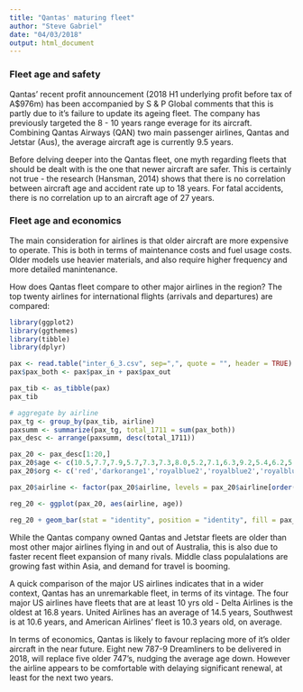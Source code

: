 ```yaml
---
title: "Qantas' maturing fleet"
author: "Steve Gabriel"
date: "04/03/2018"
output: html_document
---
```


### Fleet age and safety
Qantas’ recent profit announcement (2018 H1 underlying profit before tax of A$976m) has been accompanied by S & P Global comments that this is partly due to it's failure to update its ageing fleet. The company has previously targeted the 8 - 10 years range everage for its aircraft. Combining Qantas Airways (QAN) two main passenger airlines, Qantas and Jetstar (Aus), the average aircraft age is currently 9.5 years.

Before delving deeper into the Qantas fleet, one myth regarding fleets that should be dealt with is the one that newer aircraft are safer. This is certainly not true - the research (Hansman, 2014) shows that there is no correlation between aircraft age and accident rate up to 18 years. For fatal accidents, there is no correlation up to an aircraft age of 27 years.

### Fleet age and economics
The main consideration for airlines is that older aircraft are more expensive to operate. This is both in terms of maintenance costs and fuel usage costs. Older models use heavier materials, and also require higher frequency and more detailed manintenance.

How does Qantas fleet compare to other major airlines in the region? The top twenty airlines for international flights (arrivals and departures) are compared:

```r
library(ggplot2)
library(ggthemes)
library(tibble)
library(dplyr)

pax <- read.table("inter_6_3.csv", sep=",", quote = "", header = TRUE)
pax$pax_both <- pax$pax_in + pax$pax_out

pax_tib <- as_tibble(pax)
pax_tib

# aggregate by airline
pax_tg <- group_by(pax_tib, airline)
paxsumm <- summarize(pax_tg, total_1711 = sum(pax_both))
pax_desc <- arrange(paxsumm, desc(total_1711))

pax_20 <- pax_desc[1:20,]
pax_20$age <- c(10.5,7.7,7.9,5.7,7.3,7.3,8.0,5.2,7.1,6.3,9.2,5.4,6.2,5.0,5.5,5.9,6.5,10.2,14.5,6.1)
pax_20$org <- c('red','darkorange1','royalblue2','royalblue2','royalblue2','royalblue2','royalblue2','royalblue2','royalblue2','royalblue2','royalblue2','royalblue2','royalblue2','royalblue2','royalblue2','royalblue2','royalblue2','royalblue2','royalblue2','royalblue2')

pax_20$airline <- factor(pax_20$airline, levels = pax_20$airline[order(pax_20$age)])

reg_20 <- ggplot(pax_20, aes(airline, age))
```

```r
reg_20 + geom_bar(stat = "identity", position = "identity", fill = pax_20$org) + coord_flip() + ggtitle("   Average aircraft age by airline: airfleets.net as at 5 March 2018") + geom_text(aes(label=round(age, digits = 1)), size = 3.8, hjust = -0.5, vjust =0.4, angle = 0, family = "Arial", fontface = "bold", color = "gray66") + scale_y_continuous(limits=c(0,17)) + ylab("Years")  + xlab("") + theme(axis.text = element_text(size=12, face ="bold", color = "grey")) + geom_text(aes(label = airline), size = 3.8, hjust = 1.1, vjust =0.4, angle = 0, family = "Arial", fontface = "bold", color = "black") + theme_solarized(light = FALSE) + scale_color_manual(labels = c("QAN", "other"), values = c("red", "blue"))+ theme(axis.text.y = element_blank()) + geom_label(aes(x = 5.5, y = 13, label = "Top 20 airlines by international \n passengers to/from Australia, Nov 2017 - \n (Bureau of Infrastructure, Transport, \n & Regional Economics (BITRE)"), color = "gainsboro", fill = "black",label.r = unit(0.05, "lines"), label.size = 0.1, size = 3)
```


While the Qantas company owned Qantas and Jetstar fleets are older than most other major airlines flying in and out of Australia, this is also due to faster recent fleet expansion of many rivals. Middle class populalations are growing fast within Asia, and demand for travel is booming.

A quick comparison of the major US airlines indicates that in a wider context, Qantas has an unremarkable fleet, in terms of its vintage. The four major US airlines have fleets that are at least 10 yrs old - Delta Airlines is the oldest at 16.8 years. United Airlines has an average of 14.5 years, Southwest is at 10.6 years, and American Airlines’ fleet is 10.3 years old, on average.

In terms of economics, Qantas is likely to favour replacing more of it’s older aircraft in the near future. Eight new 787-9 Dreamliners to be delivered in 2018, will replace five older 747’s, nudging the average age down. However the airline appears to be comfortable with delaying significant renewal, at least for the next two years.
